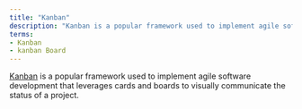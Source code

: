```yaml
---
title: "Kanban"
description: "Kanban is a popular framework used to implement agile software development that leverages cards and boards to visually communicate the status of a project."
terms:
- Kanban
- kanban Board
---
```

[Kanban](https://en.wikipedia.org/wiki/Kanban) is a popular framework used to implement agile software development that leverages cards and boards to visually communicate the status of a project.